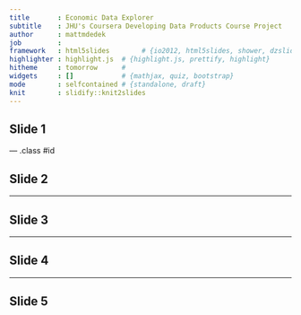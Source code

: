 ```yaml
---
title       : Economic Data Explorer
subtitle    : JHU's Coursera Developing Data Products Course Project
author      : mattmdedek
job         : 
framework   : html5slides        # {io2012, html5slides, shower, dzslides, ...}
highlighter : highlight.js  # {highlight.js, prettify, highlight}
hitheme     : tomorrow      # 
widgets     : []            # {mathjax, quiz, bootstrap}
mode        : selfcontained # {standalone, draft}
knit        : slidify::knit2slides
---
```


## Slide 1 

--- .class #id 

## Slide 2

---

## Slide 3

---

## Slide 4

---

## Slide 5




